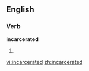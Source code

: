 
==English==

===Verb===
'''incarcerated'''

# {{past of|[[incarcerate]]}}

[[vi:incarcerated]]
[[zh:incarcerated]]